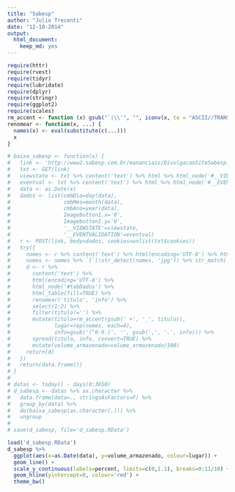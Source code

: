 ```yaml
---
title: "Sabesp"
author: "Julio Trecenti"
date: "12-10-2014"
output:
  html_document:
    keep_md: yes
---
```


```r
require(httr)
require(rvest)
require(tidyr)
require(lubridate)
require(dplyr)
require(stringr)
require(ggplot2)
require(scales)
rm_accent <- function (x) gsub("`|\\'", "", iconv(x, to = "ASCII//TRANSLIT"))
renomear <- function(x, ...) {
  names(x) <- eval(substitute(c(...)))
  x
}
```

```r
# baixa_sabesp <- function(x) {
#   link <- 'http://www2.sabesp.com.br/mananciais/DivulgacaoSiteSabesp.aspx'
#   txt <- GET(link)
#   viewstate <- txt %>% content('text') %>% html %>% html_node('#__VIEWSTATE') %>% html_attr('value')
#   eventval <- txt %>% content('text') %>% html %>% html_node('#__EVENTVALIDATION') %>% html_attr('value')
#   data <- as.Date(x)
#   dados <- list(cmbDia=day(data), 
#                 cmbMes=month(data), 
#                 cmbAno=year(data), 
#                 Imagebutton1.x='0', 
#                 Imagebutton1.y='0', 
#                 '__VIEWSTATE'=viewstate, 
#                 '__EVENTVALIDATION'=eventval)
#   r <- POST(link, body=dados, cookies=unlist(txt$cookies))
#   try({
#     nomes <- r %>% content('text') %>% html(encoding='UTF-8') %>% html_nodes('img') %>% html_attr('src')
#     nomes <- nomes %>% `[`(!str_detect(nomes, 'jpg')) %>% str_match('/(.+)\\.gif') %>% `[`(,2) 
#     d <- r %>% 
#       content('text') %>% 
#       html(encoding='UTF-8') %>% 
#       html_node('#tabDados') %>% 
#       html_table(fill=TRUE) %>%
#       renomear('titulo', 'info') %>%
#       select(1:2) %>%
#       filter(titulo!='') %>%
#       mutate(titulo=rm_accent(gsub(' +', '_', titulo)),
#              lugar=rep(nomes, each=4),
#              info=gsub('[^0-9.]', '', gsub(',', '.', info))) %>%
#       spread(titulo, info, convert=TRUE) %>%
#       mutate(volume_armazenado=volume_armazenado/100)
#     return(d)
#   })
#   return(data.frame())
# }
# 
# datas <- today() - days(0:3650)
# d_sabesp <- datas %>% as.character %>% 
#   data.frame(data=., stringsAsFactors=F) %>% 
#   group_by(data) %>% 
#   do(baixa_sabesp(as.character(.))) %>%
#   ungroup
# 
# save(d_sabesp, file='d_sabesp.RData')
```

```r
load('d_sabesp.RData')
d_sabesp %>%
  ggplot(aes(x=as.Date(data), y=volume_armazenado, colour=lugar)) +
  geom_line() +
  scale_y_continuous(labels=percent, limits=c(0,1.1), breaks=0:11/10) +
  geom_hline(yintercept=0, colour='red') +
  theme_bw()
```
